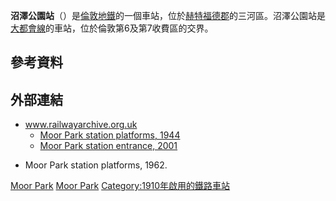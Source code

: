 {{expand|time=2016-02-29T13:24:34+00:00}}
{{unreferenced|time=2016-02-29T13:24:34+00:00}}
{{TfL Translations}}
{{Infobox London station
|symbol=underground
| name          = 沼澤公園<br />Moor Park     
| alt_name      = 
| manager       =  [[倫敦地鐵|倫敦地鐵]]
| owner         =
| locale        = {{link-en|沼澤公園|Moor Park}}
| borough       = [[赫特福德郡|赫特福德郡]][[三河區|三河區]]
| platforms     = 4
| fare_zone     = 6
| fare_zone_1   = 7
| railcode      =
| railcode2     =
| tubecode      = ZMP
| image_name    = Moor Park stn main entrance.JPG
| caption       = 
| latitude      = 51.63
| longitude     = -0.431
| map_type      = Hertfordshire
| label_position= top
<!--| tubeexits04   = 0.595
| tubeexits05   =
| tubeexits06   = 0.694
| tubeexits07   = {{increase}} 0.735
| tubeexits08   = {{increase}} 0.756
| tubeexits09   = {{increase}} 0.77-->
}}
'''沼澤公園站'''（{{lang-en|Moor Park tube station}}）是[[倫敦地鐵|倫敦地鐵]]的一個車站，位於[[赫特福德郡|赫特福德郡]]的三河區。沼澤公園站是[[大都會線#諾斯伍德支線|大都會線]]的車站，位於倫敦第6及第7收費區的交界。

==參考資料==
{{reflist}}

==外部連結==
{{commons category|Moor Park station}}
* [http://www.railwayarchive.org.uk www.railwayarchive.org.uk]
** [https://web.archive.org/web/20160303190509/http://www.transportarchive.org.uk/aimages/L2671.jpg Moor Park station platforms, 1944]
** [https://web.archive.org/web/20160216194947/http://www.transportarchive.org.uk/aimages/L2670.jpg Moor Park station entrance, 2001]
* {{ltmcollection|om/i00008om.jpg|London Transport Museum Photographic Archive}} Moor Park station platforms, 1962.

{{倫敦地鐵大都會線}}

[[Category:大都會線車站|Moor Park]]
[[Category:赫特福德郡鐵路車站|Moor Park]]
[[Category:1910年啟用的鐵路車站|Category:1910年啟用的鐵路車站]]